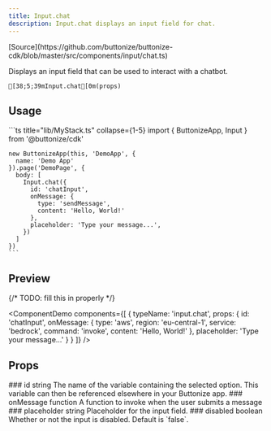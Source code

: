 ```yaml
---
title: Input.chat
description: Input.chat displays an input field for chat.
---
```



<FrameworkSelect>
	<FrameworkContent>
		<Fragment slot="cdk">
			[Source](https://github.com/buttonize/buttonize-cdk/blob/master/src/components/input/chat.ts)
		</Fragment>
	</FrameworkContent>
</FrameworkSelect>

Displays an input field that can be used to interact with a chatbot.

```ansi frame="none"
[38;5;39mInput.chat[0m(props)
```

## Usage

<FrameworkContent>
   <Fragment slot="cdk">
    ```ts title="lib/MyStack.ts" collapse={1-5}
    import { ButtonizeApp, Input } from '@buttonize/cdk'

    new ButtonizeApp(this, 'DemoApp', {
      name: 'Demo App'
    }).page('DemoPage', {
      body: [
        Input.chat({
          id: 'chatInput',
          onMessage: {
            type: 'sendMessage',
            content: 'Hello, World!'
          },
          placeholder: 'Type your message...',
        })
      ]
    })
    ```

   </Fragment>
</FrameworkContent>

## Preview

{/* TODO: fill this in properly */}

<ComponentDemo
	components={[
		{
			typeName: 'input.chat',
			props: {
				id: 'chatInput',
				onMessage: {
					type: 'aws',
					region: 'eu-central-1',
					service: 'bedrock',
					command: 'invoke',
					content: 'Hello, World!'
				},
				placeholder: 'Type your message...'
			}
		}
	]}
/>

## Props

<FrameworkContent>
	<Fragment slot="cdk">
		<PropDescription>
			<Fragment slot="title">### id</Fragment>
			<PropMarker slot="markers" type="required" />
			<Fragment slot="type">string</Fragment>
			<Fragment slot="description">
				The name of the variable containing the selected option. This variable
				can then be referenced elsewhere in your Buttonize app.
			</Fragment>
		</PropDescription>
		<PropDescription>
			<Fragment slot="title">### onMessage</Fragment>
			<PropMarker slot="markers" type="required" />
			<Fragment slot="type">function</Fragment>
			<Fragment slot="description">
				A function to invoke when the user submits a message
			</Fragment>
		</PropDescription>
		<PropDescription>
			<Fragment slot="title">### placeholder</Fragment>
			<PropMarker slot="markers" type="optional" />
			<Fragment slot="type">string</Fragment>
			<Fragment slot="description">Placeholder for the input field.</Fragment>
		</PropDescription>
		<PropDescription>
			<Fragment slot="title">### disabled</Fragment>
			<PropMarker slot="markers" type="optional" />
			<Fragment slot="type">boolean</Fragment>
			<Fragment slot="description">
				Whether or not the input is disabled. Default is `false`.
			</Fragment>
		</PropDescription>
	</Fragment>
</FrameworkContent>

